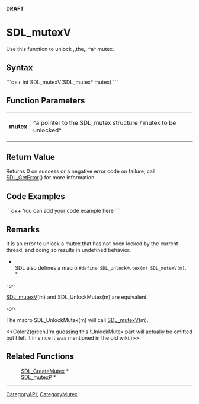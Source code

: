 <!-- pragma section-numbers off -->
<!-- pragma disable-camelcase -->
'''DRAFT'''

= SDL_mutexV =
Use this function to unlock ,,the,, ^a^ mutex.


== Syntax ==
```c++
int SDL_mutexV(SDL_mutex* mutex)
```

== Function Parameters ==
{|
|'''mutex'''
|^a pointer to the SDL_mutex structure / mutex to be unlocked^
|}

== Return Value ==
Returns 0 on success or a negative error code on failure; call [[SDL_GetError]]() for more information.

== Code Examples ==
```c++
You can add your code example here
```

== Remarks ==
It is an error to unlock a mutex that has not been locked by the current thread, and doing so results in undefined behavior.

*<br/>SDL also defines a macro <code>#define SDL_UnlockMutex(m) SDL_mutexV(m)</code>. <br/>*

''-or-''

[[SDL_mutexV]](m) and SDL_UnlockMutex(m) are equivalent.

''-or-'' 

The macro SDL_UnlockMutex(m) will call [[SDL_mutexV]](m).

<<Color2(green,I'm guessing this !UnlockMutex part will actually be omitted but I left it in since it was mentioned in the old wiki.)>>

== Related Functions ==
:[[SDL_CreateMutex]] *
:[[SDL_mutexP]] *

----
[[CategoryAPI]], [[CategoryMutex]]
